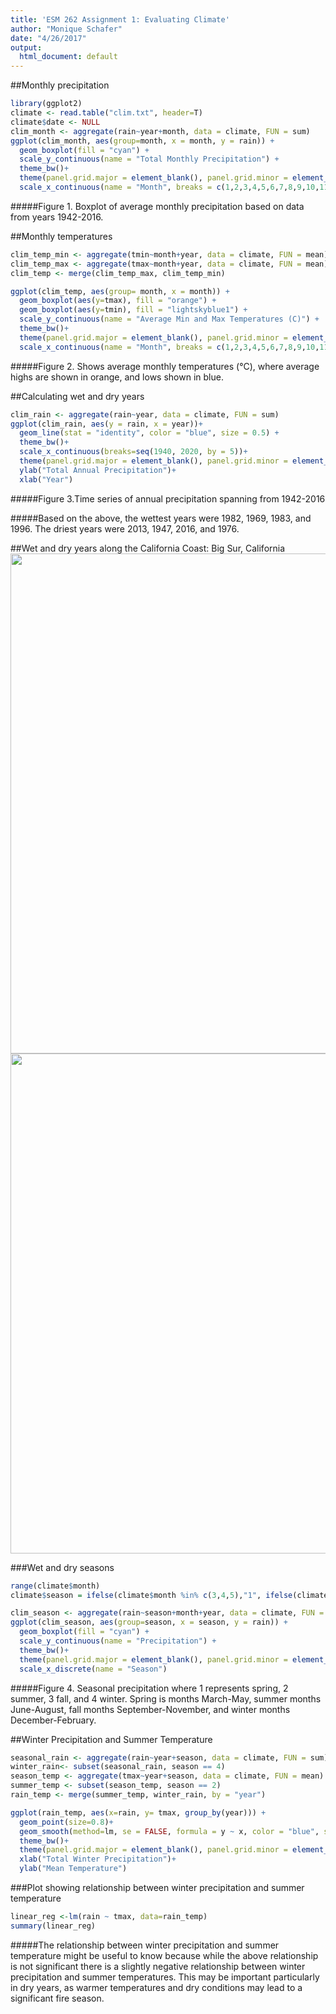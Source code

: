 ```yaml
---
title: 'ESM 262 Assignment 1: Evaluating Climate'
author: "Monique Schafer"
date: "4/26/2017"
output:
  html_document: default
---
```


##Monthly precipitation
```r
library(ggplot2)
climate <- read.table("clim.txt", header=T)
climate$date <- NULL
clim_month <- aggregate(rain~year+month, data = climate, FUN = sum)
ggplot(clim_month, aes(group=month, x = month, y = rain)) +
  geom_boxplot(fill = "cyan") +
  scale_y_continuous(name = "Total Monthly Precipitation") +
  theme_bw()+
  theme(panel.grid.major = element_blank(), panel.grid.minor = element_blank())+
  scale_x_continuous(name = "Month", breaks = c(1,2,3,4,5,6,7,8,9,10,11,12))
```

#####Figure 1. Boxplot of average monthly precipitation based on data from years 1942-2016. 

##Monthly temperatures
```r
clim_temp_min <- aggregate(tmin~month+year, data = climate, FUN = mean)
clim_temp_max <- aggregate(tmax~month+year, data = climate, FUN = mean)
clim_temp <- merge(clim_temp_max, clim_temp_min)

ggplot(clim_temp, aes(group= month, x = month)) +
  geom_boxplot(aes(y=tmax), fill = "orange") +
  geom_boxplot(aes(y=tmin), fill = "lightskyblue1") +
  scale_y_continuous(name = "Average Min and Max Temperatures (C)") +
  theme_bw()+
  theme(panel.grid.major = element_blank(), panel.grid.minor = element_blank())+
  scale_x_continuous(name = "Month", breaks = c(1,2,3,4,5,6,7,8,9,10,11,12))

```

#####Figure 2. Shows average monthly temperatures (&deg;C), where average highs are shown in orange, and lows shown in blue. 

##Calculating wet and dry years
```r
clim_rain <- aggregate(rain~year, data = climate, FUN = sum)
ggplot(clim_rain, aes(y = rain, x = year))+
  geom_line(stat = "identity", color = "blue", size = 0.5) +
  theme_bw()+
  scale_x_continuous(breaks=seq(1940, 2020, by = 5))+
  theme(panel.grid.major = element_blank(), panel.grid.minor = element_blank())+
  ylab("Total Annual Precipitation")+
  xlab("Year")
```

#####Figure 3.Time series of annual precipitation spanning from 1942-2016

#####Based on the above, the wettest years were 1982, 1969, 1983, and 1996. The driest years were 2013, 1947, 2016, and 1976. 

##Wet and dry years along the California Coast: Big Sur, California
<img src="Big_Sur_wet.jpg" height=800>
<img src="Big_Sur_dry.jpg" height=800>

###Wet and dry seasons
```r
range(climate$month)
climate$season = ifelse(climate$month %in% c(3,4,5),"1", ifelse(climate$month%in% c(6,7,8),"2", ifelse(climate$month %in% c(9,10,11),"3", "4")))
```

``` r
clim_season <- aggregate(rain~season+month+year, data = climate, FUN = sum)
ggplot(clim_season, aes(group=season, x = season, y = rain)) +
  geom_boxplot(fill = "cyan") +
  scale_y_continuous(name = "Precipitation") +
  theme_bw()+
  theme(panel.grid.major = element_blank(), panel.grid.minor = element_blank())+
  scale_x_discrete(name = "Season")
```

#####Figure 4. Seasonal precipitation where 1 represents spring, 2 summer, 3 fall, and 4 winter. Spring is months March-May, summer months June-August, fall months September-November, and winter months December-February. 


##Winter Precipitation and Summer Temperature
```r
seasonal_rain <- aggregate(rain~year+season, data = climate, FUN = sum)
winter_rain<- subset(seasonal_rain, season == 4)
season_temp <- aggregate(tmax~year+season, data = climate, FUN = mean)
summer_temp <- subset(season_temp, season == 2)
rain_temp <- merge(summer_temp, winter_rain, by = "year")
```


``` r
ggplot(rain_temp, aes(x=rain, y= tmax, group_by(year))) +
  geom_point(size=0.8)+
  geom_smooth(method=lm, se = FALSE, formula = y ~ x, color = "blue", size = 0.5)+
  theme_bw()+
  theme(panel.grid.major = element_blank(), panel.grid.minor = element_blank())+
  xlab("Total Winter Precipitation")+
  ylab("Mean Temperature")
```

###Plot showing relationship between winter precipitation and summer temperature
```r
linear_reg <-lm(rain ~ tmax, data=rain_temp)
summary(linear_reg)
```

#####The relationship between winter precipitation and summer temperature might be useful to know because while the above relationship is not significant there is a slightly negative relationship between winter precipitation and summer temperatures. This may be important particularly in dry years, as warmer temperatures and dry conditions may lead to a significant fire season. 